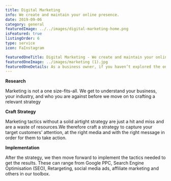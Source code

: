 ```yaml
---
title: Digital Marketing
info: We create and maintain your online presence.
date: 2019-09-06
category: general
featuredImage: ../../images/digital-marketing-home.png
isFeatured: true
listingOrder: 6
type: service
icon: FaInstagram

featuredOneTitle: Digital Marketing - We create and maintain your online presence.
featuredOneImage: ../images/marketing (1).jpg
featuredOneDetails: As a business owner, if you haven’t explored the online sphere, you are depriving your product/services to a whole set of potential audiences and viable platforms which is suitable for businesses to flourish. Zeiq comes into the scene right this moment when you decide to take your brand to the next level of digital marketing and social media marketing. A whole new era of possibility opens when you enter the online world.
---
```


**Research**

Marketing is not a one size-fits-all. We get to understand your business, your industry, and who you are against before we move on to crafting a relevant strategy

**Craft Strategy**

Marketing tactics without a solid airtight strategy are just a hit and miss and are a waste of resources.We therefore craft a strategy to capture your target customers' attention, at the right media and with the right message in order for them to take action.

**Implementation**

After the strategy, we then move forward to implement the tactics needed to get the results. These can range from Google PPC, Search Engine Optimisation (SEO), Retargeting, social media ads, affiliate marketing and others in our toolbox.
